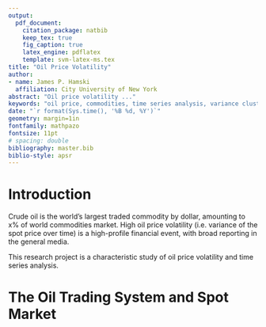 ```yaml
---
output: 
  pdf_document:
    citation_package: natbib
    keep_tex: true
    fig_caption: true
    latex_engine: pdflatex
    template: svm-latex-ms.tex
title: "Oil Price Volatility"
author:
- name: James P. Hamski
  affiliation: City University of New York
abstract: "Oil price volatility ..."
keywords: "oil price, commodities, time series analysis, variance clustering"
date: "`r format(Sys.time(), '%B %d, %Y')`"
geometry: margin=1in
fontfamily: mathpazo
fontsize: 11pt
# spacing: double
bibliography: master.bib
biblio-style: apsr
---
```


# Introduction

Crude oil is the world's largest traded commodity by dollar, amounting to x% of world commodities market. High oil price volatility (i.e. variance of the spot price over time) is a high-profile financial event, with broad reporting in the general media.

This research project is a characteristic study of oil price volatility and time series analysis. 

# The Oil Trading System and Spot Market

# 